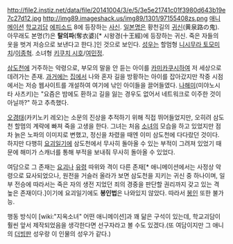 http://file2.instiz.net/data/file/20141004/3/e/5/3e5e21741c01f3980d643b19e7c27d12.jpg
http://img89.imageshack.us/img89/1301/97155408zs.png
[[애니메이션]] [[학교괴담]] [[에피소드]] 8에 등장하는 [[사신]]. [[일본]]명은 황천길의 [[귀신]](黄泉路の鬼). 아무래도 본명(?)은 '''탈의파'''(奪衣婆)[* 시왕경(十王經)에 등장하는 귀신. 죽은 자들의 옷을 벗겨 저승으로 보낸다고 한다.]인 것으로 보인다.
[[성우]]는 할멈형 [[니시무라 토모미치]]/[[이종혁]]. 소녀형 [[키쿠치 시호]]/[[여민정]].

[[삼도천]]에 거주하는 악령으로, 부모의 말을 안 듣는 아이를 [[카미카쿠시]]하여 저 세상으로 데려가는 존재. [[과거]]에는 [[집]]에서 나와 혼자 길을 방황하는 아이를 잡아갔지만 작중 시점에서는 저승 웹사이트를 개설하여 여기에 낚인 아이들을 끌어들였다. [[나해미]](미야노시타 사츠키)는 "요즘은 밤에도 환하고 길을 잃는 경우도 없어서 네트워크로 이주한 것이 아닐까?" 하고 추측했다.

[[오경태]](카키노키 레오)는 소문의 진상을 추적하기 위해 직접 뛰어들었지만, 오히려 삼도천 할멈의 계략에 빠져 죽을 고생을 한다. 그녀는 처음 [[소녀]]의 모습을 하고 있었지만 점차 늙은 노파의 이미지로 변했고, 정신을 차렸을 때엔 이미 삼도천에 다다랐던 것이다. 하지만 다행히 [[요괴일기]]에 삼도천에서 무사히 돌아올 수 있는 부적이 그려져 있었기 때문에 해미가 스캐너를 통해 부적을 보내줘 무사히 돌아올 수 있었다.

여담으로 그 존재는 [[요괴]]나 [[유령]] 따위와 격이 다른 존재[* 애니메이션에서는 사정상 악령으로 묘사되었으나, 원전을 거슬러 올라가 보면 삼도천을 지키는 귀신 중 하나이며, 일부 전승에 따라서는 죽은 자의 생전 지었던 죄의 경중을 판단할 권리까지 갖고 있는 격 높은 존재이다.]이기에 요괴일기에도 '''봉인법'''은 나와있지 않았다. 따라서 [[봉인]] 또한 불가능.

행동 방식이 [wiki:"지옥소녀" 어떤 애니메이션]과 꽤 닮은 구석이 있는데, 학교괴담이 훨씬 앞서 제작되었음을 생각한다면 선구자라고 볼 수도 있겠다.(또 여담이지만 그 애니의 [[더빙]]판 성우랑 이 인물의 성우가 같다.)
